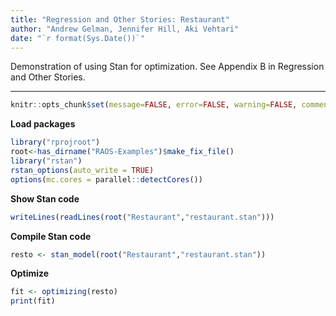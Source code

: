 ```yaml
---
title: "Regression and Other Stories: Restaurant"
author: "Andrew Gelman, Jennifer Hill, Aki Vehtari"
date: "`r format(Sys.Date())`"
---
```

Demonstration of using Stan for optimization. See Appendix B in
Regression and Other Stories.

-------------


```r
knitr::opts_chunk$set(message=FALSE, error=FALSE, warning=FALSE, comment=NA)
```

**Load packages**

```r
library("rprojroot")
root<-has_dirname("RAOS-Examples")$make_fix_file()
library("rstan")
rstan_options(auto_write = TRUE)
options(mc.cores = parallel::detectCores())
```

**Show Stan code**

```r
writeLines(readLines(root("Restaurant","restaurant.stan")))
```

**Compile Stan code**

```r
resto <- stan_model(root("Restaurant","restaurant.stan"))
```

**Optimize**

```r
fit <- optimizing(resto)
print(fit)
```

